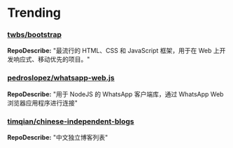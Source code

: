 # Trending

### [twbs/bootstrap](https://github.com/twbs/bootstrap)
**RepoDescribe:** "最流行的 HTML、CSS 和 JavaScript 框架，用于在 Web 上开发响应式、移动优先的项目。"
  

### [pedroslopez/whatsapp-web.js](https://github.com/pedroslopez/whatsapp-web.js)
**RepoDescribe:** "用于 NodeJS 的 WhatsApp 客户端库，通过 WhatsApp Web 浏览器应用程序进行连接"
  

### [timqian/chinese-independent-blogs](https://github.com/timqian/chinese-independent-blogs)
**RepoDescribe:** "中文独立博客列表"
  

